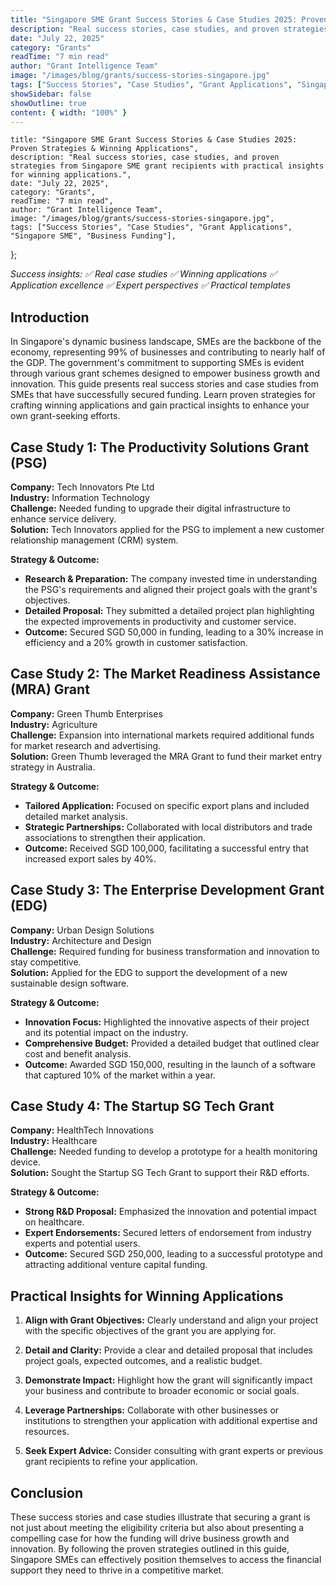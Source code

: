 ```yaml
---
title: "Singapore SME Grant Success Stories & Case Studies 2025: Proven Strategies & Winning Applications"
description: "Real success stories, case studies, and proven strategies from Singapore SME grant recipients with practical insights for winning applications."
date: "July 22, 2025"
category: "Grants"
readTime: "7 min read"
author: "Grant Intelligence Team"
image: "/images/blog/grants/success-stories-singapore.jpg"
tags: ["Success Stories", "Case Studies", "Grant Applications", "Singapore SME", "Business Funding"]
showSidebar: false
showOutline: true
content: { width: "100%" }
---
```



    title: "Singapore SME Grant Success Stories & Case Studies 2025: Proven Strategies & Winning Applications",
    description: "Real success stories, case studies, and proven strategies from Singapore SME grant recipients with practical insights for winning applications.",
    date: "July 22, 2025",
    category: "Grants",
    readTime: "7 min read",
    author: "Grant Intelligence Team",
    image: "/images/blog/grants/success-stories-singapore.jpg",
    tags: ["Success Stories", "Case Studies", "Grant Applications", "Singapore SME", "Business Funding"],
};

<BlogLayout frontmatter={fm}>

_Success insights: ✅ Real case studies ✅ Winning applications ✅ Application excellence ✅ Expert perspectives ✅ Practical templates_

## Introduction

In Singapore's dynamic business landscape, SMEs are the backbone of the economy, representing 99% of businesses and contributing to nearly half of the GDP. The government's commitment to supporting SMEs is evident through various grant schemes designed to empower business growth and innovation. This guide presents real success stories and case studies from SMEs that have successfully secured funding. Learn proven strategies for crafting winning applications and gain practical insights to enhance your own grant-seeking efforts.

## Case Study 1: The Productivity Solutions Grant (PSG)

**Company:** Tech Innovators Pte Ltd  
**Industry:** Information Technology  
**Challenge:** Needed funding to upgrade their digital infrastructure to enhance service delivery.  
**Solution:** Tech Innovators applied for the PSG to implement a new customer relationship management (CRM) system.  

**Strategy & Outcome:**  
- **Research & Preparation:** The company invested time in understanding the PSG's requirements and aligned their project goals with the grant's objectives.
- **Detailed Proposal:** They submitted a detailed project plan highlighting the expected improvements in productivity and customer service.
- **Outcome:** Secured SGD 50,000 in funding, leading to a 30% increase in efficiency and a 20% growth in customer satisfaction.

## Case Study 2: The Market Readiness Assistance (MRA) Grant

**Company:** Green Thumb Enterprises  
**Industry:** Agriculture  
**Challenge:** Expansion into international markets required additional funds for market research and advertising.  
**Solution:** Green Thumb leveraged the MRA Grant to fund their market entry strategy in Australia.

**Strategy & Outcome:**  
- **Tailored Application:** Focused on specific export plans and included detailed market analysis.
- **Strategic Partnerships:** Collaborated with local distributors and trade associations to strengthen their application.
- **Outcome:** Received SGD 100,000, facilitating a successful entry that increased export sales by 40%.

## Case Study 3: The Enterprise Development Grant (EDG)

**Company:** Urban Design Solutions  
**Industry:** Architecture and Design  
**Challenge:** Required funding for business transformation and innovation to stay competitive.  
**Solution:** Applied for the EDG to support the development of a new sustainable design software.

**Strategy & Outcome:**  
- **Innovation Focus:** Highlighted the innovative aspects of their project and its potential impact on the industry.
- **Comprehensive Budget:** Provided a detailed budget that outlined clear cost and benefit analysis.
- **Outcome:** Awarded SGD 150,000, resulting in the launch of a software that captured 10% of the market within a year.

## Case Study 4: The Startup SG Tech Grant

**Company:** HealthTech Innovations  
**Industry:** Healthcare  
**Challenge:** Needed funding to develop a prototype for a health monitoring device.  
**Solution:** Sought the Startup SG Tech Grant to support their R&D efforts.

**Strategy & Outcome:**  
- **Strong R&D Proposal:** Emphasized the innovation and potential impact on healthcare.
- **Expert Endorsements:** Secured letters of endorsement from industry experts and potential users.
- **Outcome:** Secured SGD 250,000, leading to a successful prototype and attracting additional venture capital funding.

## Practical Insights for Winning Applications

1. **Align with Grant Objectives:** Clearly understand and align your project with the specific objectives of the grant you are applying for.
   
2. **Detail and Clarity:** Provide a clear and detailed proposal that includes project goals, expected outcomes, and a realistic budget.

3. **Demonstrate Impact:** Highlight how the grant will significantly impact your business and contribute to broader economic or social goals.

4. **Leverage Partnerships:** Collaborate with other businesses or institutions to strengthen your application with additional expertise and resources.

5. **Seek Expert Advice:** Consider consulting with grant experts or previous grant recipients to refine your application.

## Conclusion

These success stories and case studies illustrate that securing a grant is not just about meeting the eligibility criteria but also about presenting a compelling case for how the funding will drive business growth and innovation. By following the proven strategies outlined in this guide, Singapore SMEs can effectively position themselves to access the financial support they need to thrive in a competitive market.

</BlogLayout>